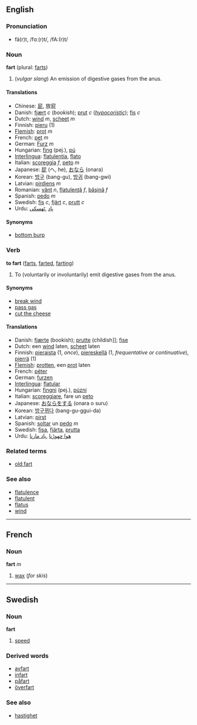 ==English==
===Pronunciation===
*fä(r)t, /fɑː(r)t/, /fA:(r)t/

===Noun===
'''fart''' (plural: [[farts]])

#(''vulgar slang'') An emission of digestive gases from the anus.

====Translations====
*Chinese: [[屁]], 放屁
* Danish: [[fjært]] ''c'' (''bookish''); [[prut]] ''c'' (''[[hypocoristic]]''); [[fis]] ''c''
*Dutch: [[wind#Dutch|wind]] ''m'', [[scheet]] ''m''
*Finnish: [[pieru]] (1)
*[[Flemish]]: [[prot]] ''m''
*French: [[pet#French|pet]] ''m''
*German: [[Furz]] ''m''
*Hungarian: [[fing]] (pej.), [[pú]]
*[[Interlingua]]: [[flatulentia]], [[flato]]
*Italian: [[scoreggia]] ''f'', [[peto]] ''m''
*Japanese: [[屁]] (へ, he), [[おなら]] (onara)
*Korean: [[방구]] (bang-gu), [[방귀]] (bang-gwi)
*Latvian: [[pirdiens]] ''m''
*Romanian: [[vânt]] ''n'', [[flatulenţă]] ''f'', [[băşină]] ''f''
*Spanish: [[pedo]] ''m''
*Swedish: [[fis]] ''c'', [[fjärt]] ''c'', [[prutt]] ''c''
*Urdu: [[پاد]] ,[[ٹهسکى]]

====Synonyms====
*[[bottom burp]]<!-- UK only? noun only or noun and verb? slang, euphemism, both? -->

===Verb===
'''to fart''' ([[farts]], [[farted]], [[farting]])

#To (voluntarily or involuntarily) emit digestive gases from the anus.

====Synonyms====
*[[break wind]]
*[[pass gas]]
*[[cut the cheese]]

====Translations====
*Danish: [[fjærte]] (bookish); [[prutte]] (childish]]; [[fise]]
*Dutch: een [[wind]] laten, [[scheet]] laten
*Finnish: [[pieraista]] (1, ''once''), [[piereskellä]] (1, ''frequentative or continuative''), [[pierrä]] (1)
*[[Flemish]]: [[protten]], een [[prot]] laten
*French: [[péter]]
*German: [[furzen]]
*[[Interlingua]]: [[flatular]]
*Hungarian: [[fingni]] (pej.), [[púzni]]
*Italian: [[scoreggiare]], fare un [[peto]]
*Japanese: [[おならをする]] (onara o suru)
*Korean: [[방구뀌다]] (bang-gu-ggui-da)
*Latvian: [[pirst]]
*Spanish: [[soltar]] un [[pedo]] ''m''
*Swedish: [[fisa]], [[fjärta]], [[prutta]]
*Urdu: [[هوا چهوڑنا]] ,[[پاد مارنا]]

===Related terms===
*[[old fart]]<!--an older person with old-fashioned views-->

===See also===
*[[flatulence]]
*[[flatulent]]
*[[flatus]]
*[[wind]]

----
==French==
===Noun===
'''fart''' ''m''

#[[wax]] (''for skis'')

----
==Swedish==
===Noun===
'''fart'''

#[[speed]]

===Derived words===
*[[avfart]]
*[[infart]]
*[[påfart]]
*[[överfart]]

===See also===
*[[hastighet]]